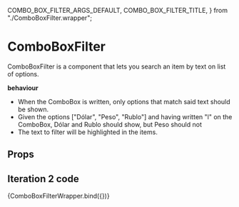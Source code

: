   COMBO_BOX_FILTER_ARGS_DEFAULT,
  COMBO_BOX_FILTER_TITLE,
} from "./ComboBoxFilter.wrapper";

<Meta component={ComboBoxFilter} title={COMBO_BOX_FILTER_TITLE} />

# ComboBoxFilter

ComboBoxFilter is a component that lets you search an item by text on list of options.

**behaviour**

- When the ComboBox is written, only options that match said text should be shown.
- Given the options ["Dólar", "Peso", "Rublo"] and having written "l" on the ComboBox, Dólar and Rublo should show, but Peso
  should not
- The text to filter will be highlighted in the items.

## Props

<ArgsTable of={ComboBoxFilter} />

## Iteration 2 code

<Canvas withSource="open">
  <Story name="Default" args={COMBO_BOX_FILTER_ARGS_DEFAULT}>
    {ComboBoxFilterWrapper.bind({})}
  </Story>
</Canvas>
